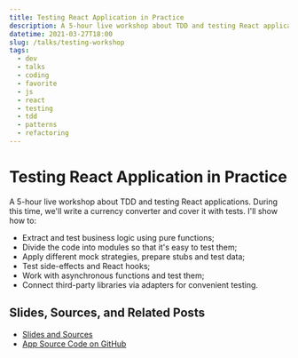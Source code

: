 ```yaml
---
title: Testing React Application in Practice
description: A 5-hour live workshop about TDD and testing React applications. We'll cover everything from extracting and testing business logic to testing asynchronous functions and adapters for third-party libraries.
datetime: 2021-03-27T18:00
slug: /talks/testing-workshop
tags:
  - dev
  - talks
  - coding
  - favorite
  - js
  - react
  - testing
  - tdd
  - patterns
  - refactoring
---
```


# Testing React Application in Practice

A 5-hour live workshop about TDD and testing React applications. During this time, we'll write a currency converter and cover it with tests. I'll show how to:

- Extract and test business logic using pure functions;
- Divide the code into modules so that it's easy to test them;
- Apply different mock strategies, prepare stubs and test data;
- Test side-effects and React hooks;
- Work with asynchronous functions and test them;
- Connect third-party libraries via adapters for convenient testing.

## Slides, Sources, and Related Posts

- [Slides and Sources](https://bespoyasov.me/slides/testing-workshop/)
- [App Source Code on GitHub](https://github.com/bespoyasov/testing-workshop)
